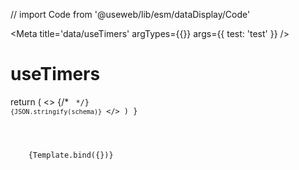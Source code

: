 // import Code from '@useweb/lib/esm/dataDisplay/Code'

<Meta title='data/useTimers' argTypes={{}} args={{ test: 'test' }} />

# useTimers

  return (
    <>
      <Text text='Schema' />
      {/* <Code code={schema} stringify /> */}
      <code>{JSON.stringify(schema)}</code>
    </>
  )
}

<Canvas>
  <Story name='default' argTypes={{}} args={{}}>
    {Template.bind({})}
  </Story>
</Canvas>
